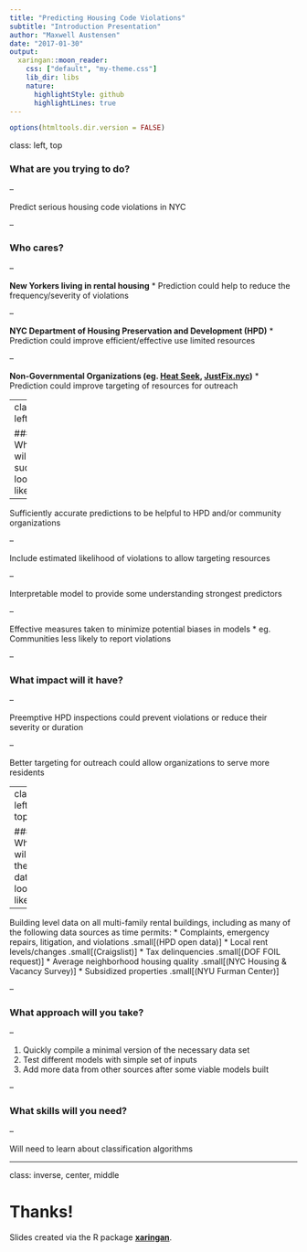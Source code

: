 ```yaml
---
title: "Predicting Housing Code Violations"
subtitle: "Introduction Presentation"
author: "Maxwell Austensen"
date: "2017-01-30"
output:
  xaringan::moon_reader:
    css: ["default", "my-theme.css"]
    lib_dir: libs
    nature:
      highlightStyle: github
      highlightLines: true
---
```


```r
options(htmltools.dir.version = FALSE)
```

class: left, top

### What are you trying to do?

--

Predict serious housing code violations in NYC

--

### Who cares?

--

__New Yorkers living in rental housing__
* Prediction could help to reduce the frequency/severity of violations
  
--

__NYC Department of Housing Preservation and Development (HPD)__
* Prediction could improve efficient/effective use limited resources

--

__Non-Governmental Organizations (eg. [Heat Seek](http://heatseek.org/), [JustFix.nyc](http://www.justfix.nyc/))__
* Prediction could improve targeting of resources for outreach

---
class: left, top

### What will success look like?

--

Sufficiently accurate predictions to be helpful to HPD and/or community organizations

--

Include estimated likelihood of violations to allow targeting resources

--

Interpretable model to provide some understanding strongest predictors

--

Effective measures taken to minimize potential biases in models
  * eg. Communities less likely to report violations 

--

### What impact will it have?

--

Preemptive HPD inspections could prevent violations or reduce their severity or duration

--

Better targeting for outreach could allow organizations to serve more residents

---
class: left, top

### What will the data look like? 

--

Building level data on all multi-family rental buildings, including as many of the following data sources as time permits:
* Complaints, emergency repairs, litigation, and violations .small[(HPD open data)]
* Local rent levels/changes .small[(Craigslist)]
* Tax delinquencies .small[(DOF FOIL request)]
* Average neighborhood housing quality .small[(NYC Housing & Vacancy Survey)]
* Subsidized properties .small[(NYU Furman Center)]

--

### What approach will you take? 

--

  1. Quickly compile a minimal version of the necessary data set
  2. Test different models with simple set of inputs
  3. Add more data from other sources after some viable models built

--

### What skills will you need?

--

Will need to learn about classification algorithms 


---
class: inverse, center, middle

# Thanks!

Slides created via the R package [**xaringan**](https://github.com/yihui/xaringan).

